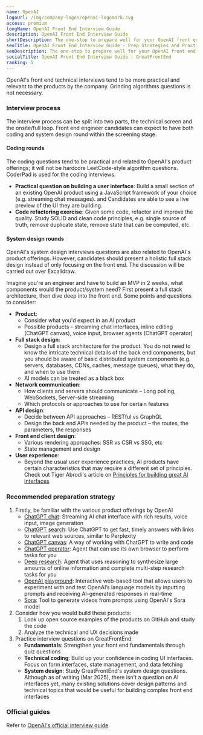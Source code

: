 ```yaml
---
name: OpenAI
logoUrl: /img/company-logos/openai-logomark.svg
access: premium
longName: OpenAI Front End Interview Guide
description: OpenAI Front End Interview Guide
shortDescription: The one-stop to prepare well for your OpenAI front end interviews
seoTitle: OpenAI Front End Interview Guide - Prep Strategies and Practice Questions
seoDescription: The one-stop to prepare well for your OpenAI front end interviews. Discover insider tips, optimal prep strategies, and practice questions known to be tested.
socialTitle: OpenAI Front End Interview Guide | GreatFrontEnd
ranking: 5
---
```


OpenAI's front end technical interviews tend to be more practical and relevant to the products by the company. Grinding algorithms questions is not necessary.

### Interview process

The interview process can be split into two parts, the technical screen and the onsite/full loop. Front end engineer candidates can expect to have both coding and system design round within the screening stage.

#### Coding rounds

The coding questions tend to be practical and related to OpenAI's product offerings; it will not be hardcore LeetCode-style algorithm questions. CoderPad is used for the coding interviews.

- **Practical question on building a user interface**: Build a small section of an existing OpenAI product using a JavaScript framework of your choice (e.g. streaming chat messages). and Candidates are able to see a live preview of the UI they are building.
- **Code refactoring exercise**: Given some code, refactor and improve the quality. Study SOLID and clean code principles, e.g. single source of truth, remove duplicate state, remove state that can be computed, etc.

#### System design rounds

OpenAI's system design interviews questions are also related to OpenAI's product offerings. However, candidates should present a holistic full stack design instead of only focusing on the front end. The discussion will be carried out over Excalidraw.

Imagine you're an engineer and have to build an MVP in 2 weeks, what components would the product/system need? First present a full stack architecture, then dive deep into the front end. Some points and questions to consider:

- **Product**:
  - Consider what you'd expect in an AI product
  - Possible products – streaming chat interfaces, inline editing (ChatGPT canvas), voice input, browser agents (ChatGPT operator)
- **Full stack design**:
  - Design a full stack architecture for the product. You do not need to know the intricate technical details of the back end components, but you should be aware of basic distributed system components (e.g. servers, databases, CDNs, caches, message queues), what they do, and when to use them
  - AI models can be treated as a black box
- **Network communication**:
  - How clients and servers should communicate – Long polling, WebSockets, Server-side streaming
  - Which protocols or approaches to use for certain features
- **API design**:
  - Decide between API approaches – RESTful vs GraphQL
  - Design the back end APIs needed by the product – the routes, the parameters, the responses
- **Front end client design**:
  - Various rendering approaches: SSR vs CSR vs SSG, etc
  - State management and design
- **User experience**:
  - Beyond the usual user experience practices, AI products have certain characteristics that may require a different set of principles. Check out Tiger Abrodi's article on [Principles for building great AI interfaces](https://tigerabrodi.blog/principles-for-building-great-ai-interfaces)

### Recommended preparation strategy

1. Firstly, be familiar with the various product offerings by OpenAI
   - [ChatGPT chat](https://chatgpt.com): Streaming AI chat interface with rich results, voice input, image generation
   - [ChatGPT search](https://openai.com/index/introducing-chatgpt-search/): Use ChatGPT to get fast, timely answers with links to relevant web sources, similar to Perplexity
   - [ChatGPT canvas](https://openai.com/index/introducing-canvas/): A way of working with ChatGPT to write and code
   - [ChatGPT operator](https://openai.com/index/introducing-operator/): Agent that can use its own browser to perform tasks for you
   - [Deep research](https://openai.com/index/introducing-deep-research/): Agent that uses reasoning to synthesize large amounts of online information and complete multi-step research tasks for you
   - [OpenAI playground](https://platform.openai.com/playground/): Interactive web-based tool that allows users to experiment with and test OpenAI’s language models by inputting prompts and receiving AI-generated responses in real-time
   - [Sora](https://sora.com/): Tool to generate videos from prompts using OpenAI's Sora model
2. Consider how you would build these products:
   1. Look up open source examples of the products on GitHub and study the code
   2. Analyze the technical and UX decisions made
3. Practice interview questions on GreatFrontEnd:
   - **Fundamentals**: Strengthen your front end fundamentals through quiz questions
   - **Technical coding**: Build up your confidence in coding UI interfaces. Focus on form interfaces, state management, and data fetching
   - **System design**: Study GreatFrontEnd's system design questions. Although as of writing (Mar 2025), there isn't a question on AI interfaces yet, many existing solutions cover design patterns and technical topics that would be useful for building complex front end interfaces

### Official guides

Refer to [OpenAI's official interview guide](https://openai.com/interview-guide/).
